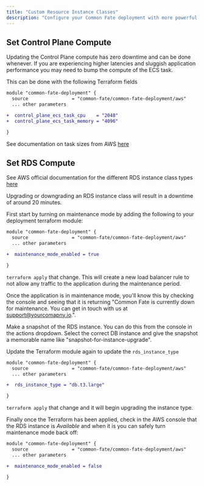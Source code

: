 ```yaml
---
title: "Custom Resource Instance Classes"
description: "Configure your Common Fate deployment with more powerful AWS Resources."
---
```


## Set Control Plane Compute
Updating the Control Plane compute has zero downtime and can be done whenever. If you are experiencing higher latencies and sluggish application performance you may need to bump the compute of the ECS task.

This can be done with the following Terraform fields


```diff
module "common-fate-deployment" {
  source                = "common-fate/common-fate-deployment/aws"
  ... other parameters

+  control_plane_ecs_task_cpu    = "2048"
+  control_plane_ecs_task_memory = "4096"

}

```

See documentation on task sizes from AWS [here](https://docs.aws.amazon.com/AmazonECS/latest/developerguide/task_definition_parameters.html#task_size)

## Set RDS Compute
See AWS official documentation for the different RDS instance class types [here](https://aws.amazon.com/rds/instance-types/)

Upgrading or downgrading an RDS instance class will result in a downtime of around 20 minutes.


First start by turning on maintenance mode by adding the following to your deployment terraform module:

```diff
module "common-fate-deployment" {
  source                = "common-fate/common-fate-deployment/aws"
  ... other parameters

+  maintenance_mode_enabled = true

}

```
`terraform apply` that change. This will create a new load balancer rule to not allow any traffic to the application during the maintenance period.

Once the application is in maintenance mode, you'll know this by checking the console and seeing that it is returning "Common Fate is currently down for maintenance. You can get in touch with us at support@yourcomapny.io.".

Make a snapshot of the RDS instance. You can do this from the console in the actions dropdown. Select the correct DB instance and give the snapshot a memorable name like "snapshot-for-instance-upgrade".

Update the Terraform module again to update the `rds_instance_type`

```diff
module "common-fate-deployment" {
  source                = "common-fate/common-fate-deployment/aws"
  ... other parameters

+  rds_instance_type = "db.t3.large"

}

```
`terraform apply` that change and it will begin upgrading the instance type.


Finally once the Terraform has been applied, check in the AWS console that the RDS instance is *Available* and when it is you can safely turn maintenance mode back off:

```diff
module "common-fate-deployment" {
  source                = "common-fate/common-fate-deployment/aws"
  ... other parameters

+  maintenance_mode_enabled = false

}
